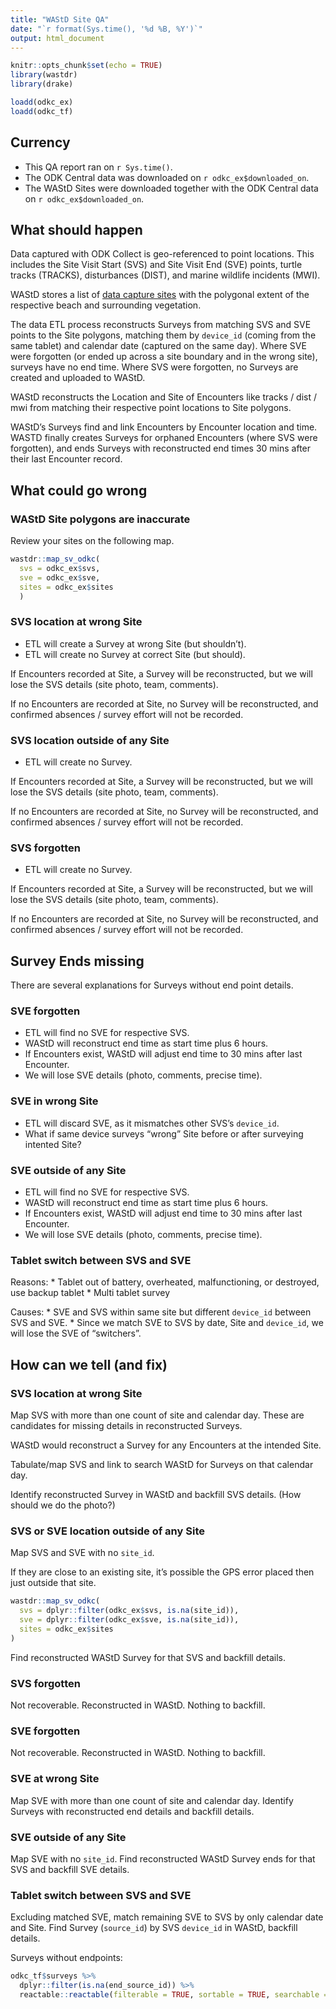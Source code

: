 ```yaml
---
title: "WAStD Site QA"
date: "`r format(Sys.time(), '%d %B, %Y')`"
output: html_document
---
```

<style type="text/css">
.main-container {
  max-width: 100%;
  margin-left: auto;
  margin-right: auto;
}
</style>

```r
knitr::opts_chunk$set(echo = TRUE)
library(wastdr)
library(drake)

loadd(odkc_ex)
loadd(odkc_tf)
```

## Currency

-   This QA report ran on `r Sys.time()`.
-   The ODK Central data was downloaded on `r odkc_ex$downloaded_on`.
-   The WAStD Sites were downloaded together with the ODK Central data on `r odkc_ex$downloaded_on`.

## What should happen
Data captured with ODK Collect is geo-referenced to point locations.
This includes the Site Visit Start (SVS) and Site Visit End (SVE) points, 
turtle tracks (TRACKS), disturbances (DIST), and marine wildlife incidents (MWI).

WAStD stores a list of 
[data capture sites](https://wastd.dbca.wa.gov.au/admin/observations/area/?area_type__exact=Site)
with the polygonal extent of the respective beach and surrounding vegetation.

The data ETL process reconstructs Surveys from matching SVS and SVE points 
to the Site polygons, matching them by `device_id` (coming from the same tablet) 
and calendar date (captured on the same day).
Where SVE were forgotten (or ended up across a site boundary and in the wrong site),
surveys have no end time.
Where SVS were forgotten, no Surveys are created and uploaded to WAStD.

WAStD reconstructs the Location and Site of Encounters like tracks / dist / mwi 
from matching their respective point locations to Site polygons.

WAStD's Surveys find and link Encounters by Encounter location and time.
WASTD finally creates Surveys for orphaned Encounters (where SVS were forgotten),
and ends Surveys with reconstructed end times 30 mins after their last Encounter 
record.

## What could go wrong
### WAStD Site polygons are inaccurate
Review your sites on the following map.

```r
wastdr::map_sv_odkc(
  svs = odkc_ex$svs,
  sve = odkc_ex$sve,
  sites = odkc_ex$sites
  )
```


### SVS location at wrong Site
* ETL will create a Survey at wrong Site (but shouldn't).
* ETL will create no Survey at correct Site (but should).

If Encounters recorded at Site, a Survey will be reconstructed, but we will lose
the SVS details (site photo, team, comments).

If no Encounters are recorded at Site, no Survey will be reconstructed, and
confirmed absences / survey effort will not be recorded.


### SVS location outside of any Site
* ETL will create no Survey.

If Encounters recorded at Site, a Survey will be reconstructed, but we will lose
the SVS details (site photo, team, comments).

If no Encounters are recorded at Site, no Survey will be reconstructed, and
confirmed absences / survey effort will not be recorded.

### SVS forgotten
* ETL will create no Survey.

If Encounters recorded at Site, a Survey will be reconstructed, but we will lose
the SVS details (site photo, team, comments).

If no Encounters are recorded at Site, no Survey will be reconstructed, and
confirmed absences / survey effort will not be recorded.

## Survey Ends missing

There are several explanations for Surveys without end point details.

### SVE forgotten
* ETL will find no SVE for respective SVS.
* WAStD will reconstruct end time as start time plus 6 hours.
* If Encounters exist, WAStD will adjust end time to 30 mins after last Encounter.
* We will lose SVE details (photo, comments, precise time).

### SVE in wrong Site
* ETL will discard SVE, as it mismatches other SVS's `device_id`.
* What if same device surveys "wrong" Site before or after surveying intented Site?

### SVE outside of any Site
* ETL will find no SVE for respective SVS.
* WAStD will reconstruct end time as start time plus 6 hours.
* If Encounters exist, WAStD will adjust end time to 30 mins after last Encounter.
* We will lose SVE details (photo, comments, precise time).

### Tablet switch between SVS and SVE
Reasons:
* Tablet out of battery, overheated, malfunctioning, or destroyed, use backup tablet
* Multi tablet survey

Causes:
* SVE and SVS within same site but different `device_id` between SVS and SVE.
* Since we match SVE to SVS by date, Site and `device_id`, we will lose the SVE 
  of "switchers".

## How can we tell (and fix)

### SVS location at wrong Site
Map SVS with more than one count of site and calendar day. 
These are candidates for missing details in reconstructed Surveys.

WAStD would reconstruct a Survey for any Encounters at the intended Site.

Tabulate/map SVS and link to search WAStD for Surveys on that calendar day.

Identify reconstructed Survey in WAStD and backfill SVS details. (How should we do the photo?)

### SVS or SVE location outside of any Site
Map SVS and SVE with no `site_id`.

If they are close to an existing site, it's possible the GPS error placed then just outside that site.

```r
wastdr::map_sv_odkc( 
  svs = dplyr::filter(odkc_ex$svs, is.na(site_id)),
  sve = dplyr::filter(odkc_ex$sve, is.na(site_id)), 
  sites = odkc_ex$sites
)
```

Find reconstructed WAStD Survey for that SVS and backfill details.

### SVS forgotten
Not recoverable. Reconstructed in WAStD. Nothing to backfill.

### SVE forgotten
Not recoverable. Reconstructed in WAStD. Nothing to backfill.

### SVE at wrong Site
Map SVE with more than one count of site and calendar day.
Identify Surveys with reconstructed end details and backfill details.

### SVE outside of any Site
Map SVE with no `site_id`.
Find reconstructed WAStD Survey ends for that SVS and backfill SVE details.

### Tablet switch between SVS and SVE
Excluding matched SVE, match remaining SVE to SVS by only calendar date and Site.
Find Survey (`source_id`) by SVS `device_id` in WAStD, backfill details.



Surveys without endpoints:
 
```r
odkc_tf$surveys %>% 
  dplyr::filter(is.na(end_source_id)) %>% 
  reactable::reactable(filterable = TRUE, sortable = TRUE, searchable = TRUE)
```
